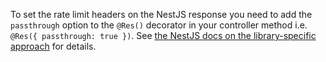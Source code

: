 
To set the rate limit headers on the NestJS response you need to add the
`passthrough` option to the `@Res()` decorator in your controller method i.e.
`@Res({ passthrough: true })`. See [the NestJS docs on the library-specific
approach](https://docs.nestjs.com/controllers#library-specific-approach) for
details.

<SelectableContent client:load syncKey="language" frameworkSwitcher>
  <div slot="TS" slotIdx="1">
    <Code code={HeadersTS} lang="ts" />
  </div>
</SelectableContent>
